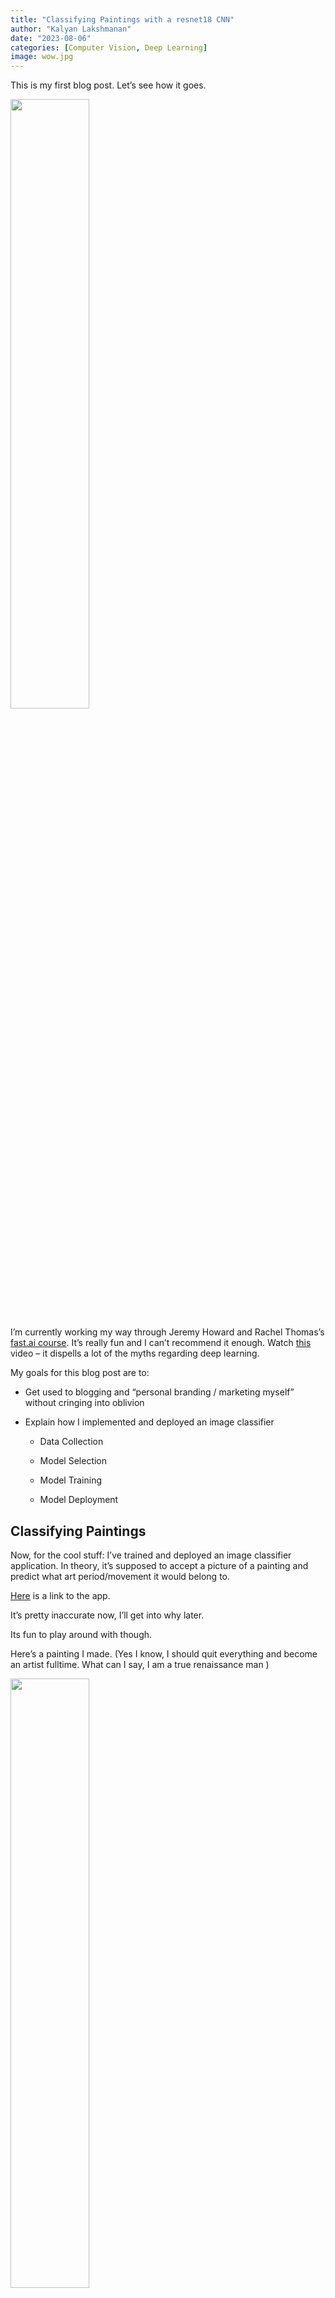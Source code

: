 ```yaml
---
title: "Classifying Paintings with a resnet18 CNN"
author: "Kalyan Lakshmanan"
date: "2023-08-06"
categories: [Computer Vision, Deep Learning]
image: wow.jpg
---
```

This is my first blog post. Let's see how it goes.

<img src='wow.jpg' width= 50% height= 50%>

I'm currently working my way through Jeremy Howard and Rachel Thomas's [fast.ai course](https://course.fast.ai/). It's really fun and I can't recommend it enough. Watch [this](https://www.youtube.com/watch?v=gGxe2mN3kAg&t=7s) video -- it dispells a lot of the myths regarding deep learning.

My goals for this blog post are to:

- Get used to blogging and "personal branding / marketing 
myself" without cringing into oblivion

- Explain how I implemented and deployed an image classifier

    - Data Collection

    - Model Selection

    - Model Training
    
    - Model Deployment

## Classifying Paintings

Now, for the cool stuff: I've trained and deployed an image classifier application. In theory, it's supposed to accept a picture of a painting and predict what art period/movement it would belong to.

[Here](https://huggingface.co/spaces/kalymaan/art-classfier) is a link to the app.

It's pretty inaccurate now, I'll get into why later. 

Its fun to play around with though.

Here's a painting I made. (Yes I know, I should quit everything and become an artist fulltime. What can I say, I am a true renaissance man )

<img src= 'otherart/354679114.png' width= 50% height= 50% >

According to my application, I'm an [expressionist](https://en.wikipedia.org/wiki/Expressionism). Apparently I present the world in my subjective view. Wow I'm so deep.

<img src= 'otherart/myresults.PNG' width= 70% height = 70%>

## Data Collection

I knew that I wanted to classify art. First step, get the labeled data. I thought of two ways:

- Scrape search engines and get it manually. (I will be exploring this in my next version of this application. I'll cover that in a future blog post)
- Find a ready made data set

[Kaggle came to the rescue.](https://www.kaggle.com/datasets/cyanex1702/surreal-symphonies-a-dataset-of-diverse-art)

It's over 7,000 images of paintings. What's really convenient, is the way in which it is organized. Each art movement/period has its own folder with all the associated images in those folders. This file organization is perfect for getting labels.

Now, there are a lot of issues with this data set as well. If you look at the link above and do just a cursory inspection of the images in each folder, you'll notice a lot of repeated images. I suspect that this will cause some over training. Also, there are way too many categories. I'm no art history expert, but I suspect that there's a lot of overlap with the movements/periods defined in the dataset. 

I ignore all those problems and use the data set as is. This is a big reason why the end application isn't that accurate. 

It's ok, I'm planning on making another version in the future.

## Model Selection

The type of learning this model will be doing is called [transfer learning](https://en.wikipedia.org/wiki/Transfer_learning).

Basically image classification is a popular task and many people and organization have already developed pretrained models for image classification. I'll simply use one of those (specifically the [resnet18](https://www.mathworks.com/help/deeplearning/ref/resnet18.html) convolutional neural network) and just train it further on my specific data set to get the behavior that I want. 

## Model Training

Here, I'll demonstrate some of the capabilities of some of the fastai api (it's built on top of PyTorch).

<img src=otherart/blogpost1images/1.PNG>

Along with creating this fantastic course that I'm doing, the fast.ai team have also developed this easy-to-use framework for working in deep learning.

First Let's get the data ready for the model. In order to do that, we use fastai's [DataLoaders](https://docs.fast.ai/data.load.html) class. A [DataBlock](https://docs.fast.ai/data.block.html) is a container/template for the DataLoaders.

<img src= otherart/blogpost1images/2.PNG>

Here's an example of 4 images in the validation set.

<img src= otherart/blogpost1images/3.PNG>

<img src= otherart/blogpost1images/4.PNG>

Now let's give the model something the eat.

<img src= otherart/blogpost1images/5.PNG>

<img src= otherart/blogpost1images/6.PNG>

Side Note: I usually do this type of training/prototyping on GPU servers. But I was curious and decided to do it on an old abandoned desktop computer CPU at my house. It made a lot of interesting noises

I can live with a 4% error rate. Maybe just 4 epochs could have sufficed. There's not a huge benefit the model gains between the 4th and 5th one. 

Let's look at the top  validation image that the model had trouble predicting.

<img src= otherart/blogpost1images/7.PNG>

<img src= otherart/blogpost1images/8.PNG>

The model thought that the above image was contemporary art. It's actually modernist.

... I'll forgive the model on this one. 

This is what I was mentioning before. There are a lot of categories that we're dealing with that are very hard to discern between. 
[Here's](https://www.eden-gallery.com/news/modern-art-vs-contemporary-art#:~:text=Modern%20art%20refers%20to%20art%20created%20from%20the%201880s%20up,describes%20current%20works%20of%20art.) a link to an explanation of the difference between modern and contemporary art. It seems like it's just the time it was made. 

So for future iterations of this project, I need to carefully pick categories. Do I pick the categories based on time period, or visual style? I may need an art historian to help me with that because intuitively, I don't think that art movements/periods can be easily categorized like that.

In any case, now the model is trained, has new muscles, and is ready to show them off. To get it ready, let's turn it into a pickle.

<img src = 'otherart/Pickle_Rick.jpg'>

See, look how tuned I am with the zeitgeist. I'm hip. I'm cool guy.

Let's export the model into a .pkl file.

<img src= otherart/blogpost1images/9.PNG>

## Model Deployment

I heavily referenced Tanishq Abraham's [blog post](https://www.tanishq.ai/blog/gradio_hf_spaces_tutorial) to deploy this model. Take a look at it. 

[Gradio](https://www.gradio.app/guides/quickstart) is an easy way to demo machine learning models and [HuggingFace Spaces](https://huggingface.co/docs/hub/spaces-overview) are equaly easy to use places to host said models.

After following the blog post (link above), I was left with [this app](https://huggingface.co/spaces/kalymaan/art-classfier)

Now I'm writing this blog post before I make the website that you are reading this on. By then, I may have already deployed it on this website itself. It may be under "Projects" or something. I'm using [Quarto](https://quarto.org/) to build this websit by the way.

## So that's it

That's my blog post. Honestly, it was a slog to get through, but that's ok. I need to get used to writing these anyways.

If you have any comments, corrections, questions, concerns, advice, or you want to just troll me, please email me at kalyankumar@outlook.com. 

Ok thanks bye.
